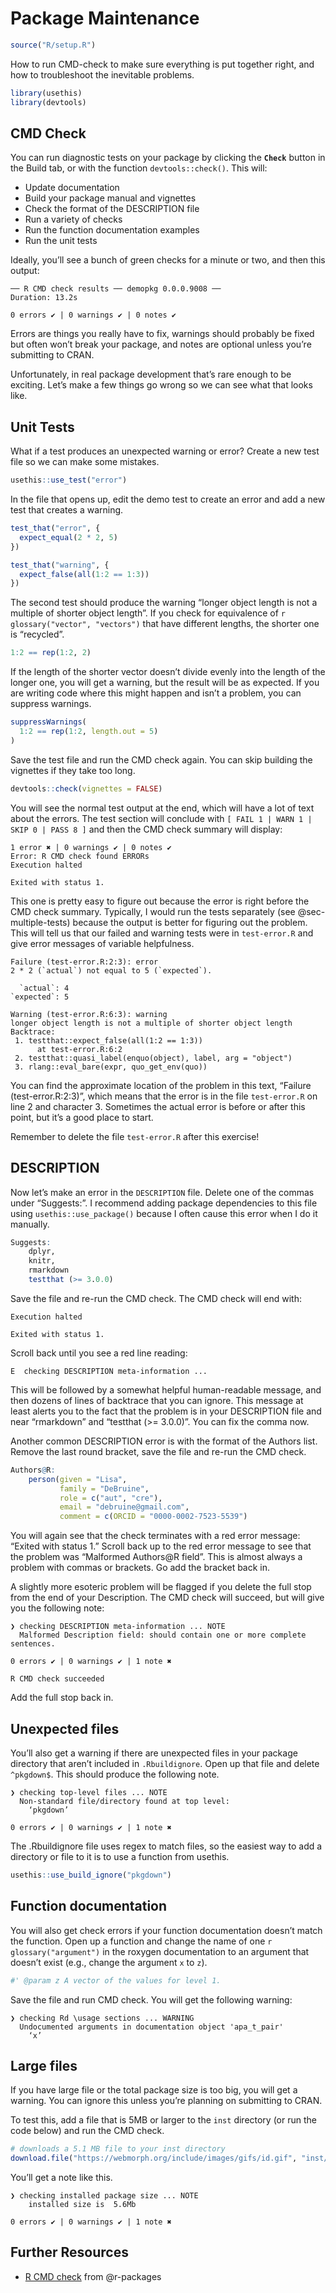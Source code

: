 # Package Maintenance {#sec-maintenance}

```r
source("R/setup.R")
```

How to run CMD-check to make sure everything is put together right, and how to troubleshoot the inevitable problems.

```r
library(usethis)
library(devtools)
```

## CMD Check

You can run diagnostic tests on your package by clicking the **`Check`** button in the Build tab, or with the function `devtools::check()`. This will:

* Update documentation
* Build your package manual and vignettes
* Check the format of the DESCRIPTION file
* Run a variety of checks
* Run the function documentation examples
* Run the unit tests

Ideally, you'll see a bunch of green checks for a minute or two, and then this output:

::: {.cell-output}
```
── R CMD check results ── demopkg 0.0.0.9008 ──
Duration: 13.2s

0 errors ✔ | 0 warnings ✔ | 0 notes ✔
```
:::

Errors are things you really have to fix, warnings should probably be fixed but often won't break your package, and notes are optional unless you're submitting to CRAN.

Unfortunately, in real package development that's rare enough to be exciting. Let's make a few things go wrong so we can see what that looks like.

## Unit Tests

What if a test produces an unexpected warning or error? Create a new test file so we can make some mistakes.

```r
usethis::use_test("error")
```

In the file that opens up, edit the demo test to create an error and add a new test that creates a warning.

```r
test_that("error", {
  expect_equal(2 * 2, 5)
})

test_that("warning", {
  expect_false(all(1:2 == 1:3))
})
```

::: {.info}
The second test should produce the warning "longer object length is not a multiple of shorter object length". If you check for equivalence of `r glossary("vector", "vectors")` that have different lengths, the shorter one is "recycled". 

```r
1:2 == rep(1:2, 2)
```

If the length of the shorter vector doesn't divide evenly into the length of the longer one, you will get a warning, but the result will be as expected. If you are writing code where this might happen and isn't a problem, you can suppress warnings.

```r
suppressWarnings(
  1:2 == rep(1:2, length.out = 5)
)
```

:::


Save the test file and run the CMD check again. You can skip building the vignettes if they take too long.

```r
devtools::check(vignettes = FALSE)
```


You will see the normal test output at the end, which will have a lot of text about the errors. The test section will conclude with `[ FAIL 1 | WARN 1 | SKIP 0 | PASS 8 ]` and then the CMD check summary will display:

::: {.cell-output}
```
1 error ✖ | 0 warnings ✔ | 0 notes ✔
Error: R CMD check found ERRORs
Execution halted

Exited with status 1.
```
:::

This one is pretty easy to figure out because the error is right before the CMD check summary. Typically, I would run the tests separately (see @sec-multiple-tests) because the output is better for figuring out the problem. This will tell us that our failed and warning tests were in `test-error.R` and give error messages of variable helpfulness.

::: {.cell-output}
```
Failure (test-error.R:2:3): error
2 * 2 (`actual`) not equal to 5 (`expected`).

  `actual`: 4
`expected`: 5

Warning (test-error.R:6:3): warning
longer object length is not a multiple of shorter object length
Backtrace:
 1. testthat::expect_false(all(1:2 == 1:3))
      at test-error.R:6:2
 2. testthat::quasi_label(enquo(object), label, arg = "object")
 3. rlang::eval_bare(expr, quo_get_env(quo))
```
:::

You can find the approximate location of the problem in this text, "Failure (test-error.R:2:3)", which means that the error is in the file `test-error.R` on line 2 and character 3. Sometimes the actual error is before or after this point, but it's a good place to start.

::: {.warning}
Remember to delete the file `test-error.R` after this exercise!
:::

## DESCRIPTION

Now let's make an error in the `DESCRIPTION` file. Delete one of the commas under "Suggests:". I recommend adding package dependencies to this file using `usethis::use_package()` because I often cause this error when I do it manually.

``` r
Suggests: 
    dplyr,
    knitr,
    rmarkdown
    testthat (>= 3.0.0)
```

Save the file and re-run the CMD check. The CMD check will end with:

::: {.cell-output}
```
Execution halted

Exited with status 1.
```
:::

Scroll back until you see a red line reading:

::: {.cell-output}
```
E  checking DESCRIPTION meta-information ...
```
:::

This will be followed by a somewhat helpful human-readable message, and then dozens of lines of backtrace that you can ignore. This message at least alerts you to the fact that the problem is in your DESCRIPTION file and near "rmarkdown" and "testthat (>= 3.0.0)". You can fix the comma now.

Another common DESCRIPTION error is with the format of the Authors list. Remove the last round bracket, save the file and re-run the CMD check. 

``` r
Authors@R: 
    person(given = "Lisa",
           family = "DeBruine",
           role = c("aut", "cre"),
           email = "debruine@gmail.com",
           comment = c(ORCID = "0000-0002-7523-5539")
```

You will again see that the check terminates with a red error message: "Exited with status 1." Scroll back up to the red error message to see that the problem was "Malformed Authors\@R field". This is almost always a problem with commas or brackets. Go add the bracket back in.

A slightly more esoteric problem will be flagged if you delete the full stop from the end of your Description. The CMD check will succeed, but will give you the following note:

:::{.cell-output}
```
❯ checking DESCRIPTION meta-information ... NOTE
  Malformed Description field: should contain one or more complete sentences.

0 errors ✔ | 0 warnings ✔ | 1 note ✖

R CMD check succeeded
```
:::

Add the full stop back in.

## Unexpected files

You'll also get a warning if there are unexpected files in your package directory that aren't included in `.Rbuildignore`. Open up that file and delete `^pkgdown$`. This should produce the following note.

::: {.cell-output}
```
❯ checking top-level files ... NOTE
  Non-standard file/directory found at top level:
    ‘pkgdown’

0 errors ✔ | 0 warnings ✔ | 1 note ✖
```
:::

The .Rbuildignore file uses regex to match files, so the easiest way to add a directory or file to it is to use a function from usethis.

```r
usethis::use_build_ignore("pkgdown")
```

## Function documentation

You will also get check errors if your function documentation doesn't match the function. Open up a function and change the name of one `r glossary("argument")` in the roxygen documentation to an argument that doesn't exist (e.g., change the argument `x` to `z`).

```r
#' @param z A vector of the values for level 1.
```

Save the file and run CMD check. You will get the following warning:

::: {.cell-output}
```
❯ checking Rd \usage sections ... WARNING
  Undocumented arguments in documentation object 'apa_t_pair'
    ‘x’
```
:::

## Large files

If you have large file or the total package size is too big, you will get a warning. You can ignore this unless you're planning on submitting to CRAN. 

To test this, add a file that is 5MB or larger to the `inst` directory (or run the code below) and run the CMD check. 

```r
# downloads a 5.1 MB file to your inst directory
download.file("https://webmorph.org/include/images/gifs/id.gif", "inst/delete_me.gif")
```

You'll get a note like this.

::: {.cell-output}
```
❯ checking installed package size ... NOTE
    installed size is  5.6Mb

0 errors ✔ | 0 warnings ✔ | 1 note ✖
```
:::

## Further Resources

* [R CMD check](https://r-pkgs.org/check.html) from @r-packages

